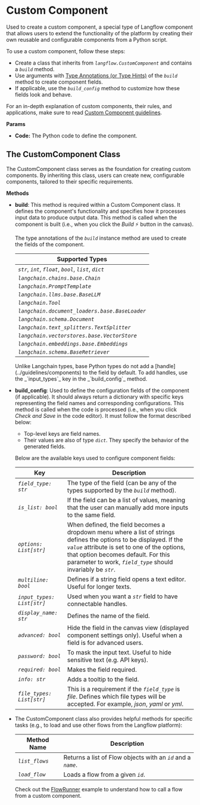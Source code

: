 
# Custom Component

Used to create a custom component, a special type of Langflow component that allows users to extend the functionality of the platform by creating their own reusable and configurable components from a Python script.

To use a custom component, follow these steps:

- Create a class that inherits from _`langflow.CustomComponent`_ and contains a _`build`_ method.
- Use arguments with [Type Annotations (or Type Hints)](https://docs.python.org/3/library/typing.html) of the _`build`_ method to create component fields.
- If applicable, use the _`build_config`_ method to customize how these fields look and behave.

<Admonition type="info" label="Tip">

For an in-depth explanation of custom components, their rules, and applications, make sure to read [Custom Component guidelines](../guidelines/custom-component).

</Admonition>

**Params**

- **Code:** The Python code to define the component.


## The CustomComponent Class

The CustomComponent class serves as the foundation for creating custom components. By inheriting this class, users can create new, configurable components, tailored to their specific requirements.

**Methods**

- **build**: This method is required within a Custom Component class. It defines the component's functionality and specifies how it processes input data to produce output data. This method is called when the component is built (i.e., when you click the *Build* ⚡ button in the canvas).

  The type annotations of the _`build`_ instance method are used to create the fields of the component.

    | Supported Types                                           |
    | --------------------------------------------------------- |
    | _`str`_, _`int`_, _`float`_, _`bool`_, _`list`_, _`dict`_ |
    | _`langchain.chains.base.Chain`_                           |
    | _`langchain.PromptTemplate`_                              |
    | _`langchain.llms.base.BaseLLM`_                           |
    | _`langchain.Tool`_                                        |
    | _`langchain.document_loaders.base.BaseLoader`_            |
    | _`langchain.schema.Document`_                             |
    | _`langchain.text_splitters.TextSplitter`_                 |
    | _`langchain.vectorstores.base.VectorStore`_               |
    | _`langchain.embeddings.base.Embeddings`_                  |
    | _`langchain.schema.BaseRetriever`_                        |

  <Admonition type="info">
    Unlike Langchain types, base Python types do not add a [handle](../guidelines/components) to the field by default. To add handles, use the _`input_types`_ key in the _`build_config`_ method.
  </Admonition>

- **build_config**: Used to define the configuration fields of the component (if applicable). It should always return a dictionary with specific keys representing the field names and corresponding configurations. This method is called when the code is processed (i.e., when you click _Check and Save_ in the code editor). It must follow the format described below:

  - Top-level keys are field names.
  - Their values are also of type _`dict`_. They specify the behavior of the generated fields.

  Below are the available keys used to configure component fields:

  | Key                        | Description                                                                                                                                                                                                                           |
  | -------------------------- | ------------------------------------------------------------------------------------------------------------------------------------------------------------------------------------------------------------------------------------- |
  | _`field_type: str`_        | The type of the field (can be any of the types supported by the _`build`_ method).                                                                                                                                                     |
  | _`is_list: bool`_          | If the field can be a list of values, meaning that the user can manually add more inputs to the same field.                                                                                                                                                                                                                |
  | _`options: List[str]`_     | When defined, the field becomes a dropdown menu where a list of strings defines the options to be displayed. If the _`value`_ attribute is set to one of the options, that option becomes default. For this parameter to work, _`field_type`_ should invariably be _`str`_.  |
  | _`multiline: bool`_        | Defines if a string field opens a text editor. Useful for longer texts.                                                                                                                                           |
  | _`input_types: List[str]`_ | Used when you want a _`str`_ field to have connectable handles.                                                                                                                                                                 |
  | _`display_name: str`_      | Defines the name of the field.                                                                                                                                                                                                      |
  | _`advanced: bool`_         | Hide the field in the canvas view (displayed component settings only). Useful when a field is for advanced users.                                                                                                   |
  | _`password: bool`_         | To mask the input text. Useful to hide sensitive text (e.g. API keys).                                                                                                                                |
  | _`required: bool`_         | Makes the field required.                                                                                                                                                                                                           |
  | _`info: str`_              | Adds a tooltip to the field.                                                                                                                                                                                                        |
  | _`file_types: List[str]`_  | This is a requirement if the _`field_type`_ is *file*. Defines which file types will be accepted. For example, *json*, *yaml* or *yml*.                                                                                                            |



- The CustomComponent class also provides helpful methods for specific tasks (e.g., to load and use other flows from the Langflow platform):

  | Method Name    | Description                                                   |
  | -------------- | ------------------------------------------------------------- |
  | _`list_flows`_ | Returns a list of Flow objects with an _`id`_ and a _`name`_. |
  | _`load_flow`_  | Loads a flow from a given _`id`_.                           |


  <Admonition type="info" label="Tip">

  Check out the [FlowRunner](../examples/flow-runner) example to understand how to call a flow from a custom component.

  </Admonition>
